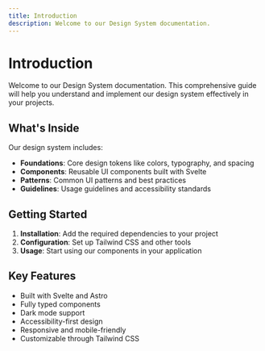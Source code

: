 ```yaml
---
title: Introduction
description: Welcome to our Design System documentation.
---
```


# Introduction

Welcome to our Design System documentation. This comprehensive guide will help you understand and implement our design system effectively in your projects.

## What's Inside

Our design system includes:

- **Foundations**: Core design tokens like colors, typography, and spacing
- **Components**: Reusable UI components built with Svelte
- **Patterns**: Common UI patterns and best practices
- **Guidelines**: Usage guidelines and accessibility standards

## Getting Started

1. **Installation**: Add the required dependencies to your project
2. **Configuration**: Set up Tailwind CSS and other tools
3. **Usage**: Start using our components in your application

## Key Features

- Built with Svelte and Astro
- Fully typed components
- Dark mode support
- Accessibility-first design
- Responsive and mobile-friendly
- Customizable through Tailwind CSS
